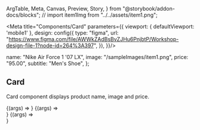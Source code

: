  ArgTable,
  Meta,
  Canvas,
  Preview,
  Story,
} from "@storybook/addon-docs/blocks";
// import item1Img from "../../assets/item1.png";


<Meta title="Components/Card" parameters={{
    viewport: {
      defaultViewport: 'mobile1'
    },
    design: config({
        type: "figma",
        url:
          "https://www.figma.com/file/AWWkZAdBsBvZJHu6PnjbtP/Workshop-design-file-1?node-id=264%3A397",
      }),
  }}/>

  name: "Nike Air Force 1 '07 LX",
  image: "/sampleImages/item1.png",
  price: "95.00",
  subtitle: "Men's Shoe",
};

## Card

Card component displays product name, image and price.

<Preview>
  <Story name="Small" args={cardArgs} >
    {(args) => <Card size="small" {...args} />}
  </Story>
  <Story name="Medium" args={cardArgs}>
    {(args) => <div style={{maxWidth: "140px"}}>
<Card size="medium" {...args} />
</div>
}
  </Story>
  <Story name="Big" args={cardArgs}>
    {(args) => <div style={{maxWidth: "295px"}}><Card size="big" {...args} /></div>}
  </Story>
</Preview>
